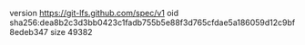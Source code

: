 version https://git-lfs.github.com/spec/v1
oid sha256:dea8b2c3d3bb0423c1fadb755b5e88f3d765cfdae5a186059d12c9bf8edeb347
size 49382
